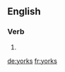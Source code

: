 ==English==

===Verb===
{{head|en|verb form}}

# {{en-third-person singular of|york}}

[[de:yorks]]
[[fr:yorks]]